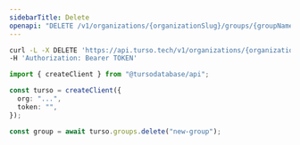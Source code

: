```yaml
---
sidebarTitle: Delete
openapi: "DELETE /v1/organizations/{organizationSlug}/groups/{groupName}"
---
```


<RequestExample>

```bash cURL
curl -L -X DELETE 'https://api.turso.tech/v1/organizations/{organizationSlug}/groups/{groupName}' \
-H 'Authorization: Bearer TOKEN'
```

```ts Node.js
import { createClient } from "@tursodatabase/api";

const turso = createClient({
  org: "...",
  token: "",
});

const group = await turso.groups.delete("new-group");
```

</RequestExample>
